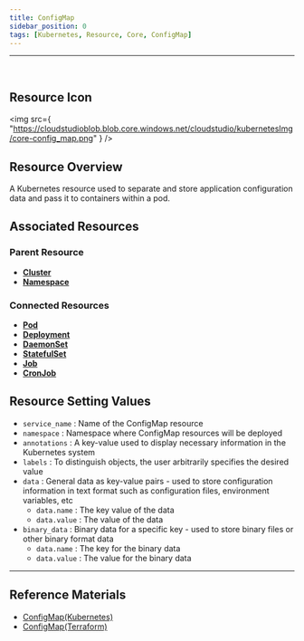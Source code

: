 ```yaml
---
title: ConfigMap
sidebar_position: 0
tags: [Kubernetes, Resource, Core, ConfigMap]
---
```



<hr />
<br />


## Resource Icon

<img
    src={
        "https://cloudstudioblob.blob.core.windows.net/cloudstudio/kubernetesImg/core-config_map.png"
    }
/>

## Resource Overview

A Kubernetes resource used to separate and store application configuration data and pass it to containers within a pod.

## Associated Resources

### Parent Resource

-   [**Cluster**](https://docs.cstudio.app/en/docs/resource/kubernetes/Base/Cluster)
-   [**Namespace**](https://docs.cstudio.app/en/docs/resource/kubernetes/Core/Namespace)

### Connected Resources

-   [**Pod**](https://docs.cstudio.app/en/docs/resource/kubernetes/Core/Pod)
-   [**Deployment**](https://docs.cstudio.app/en/docs/resource/kubernetes/Apps/Deployment)
-   [**DaemonSet**](https://docs.cstudio.app/en/docs/resource/kubernetes/Core/DaemonSet)
-   [**StatefulSet**](https://docs.cstudio.app/en/docs/resource/kubernetes/Apps/StatefulSet)
-   [**Job**](https://docs.cstudio.app/en/docs/resource/kubernetes/Batch/Job)
-   [**CronJob**](https://docs.cstudio.app/en/docs/resource/kubernetes/Batch/CronJob)


## Resource Setting Values

-   `service_name` : Name of the ConfigMap resource
-   `namespace` : Namespace where ConfigMap resources will be deployed
-   `annotations` : A key-value used to display necessary information in the Kubernetes system
-   `labels` : To distinguish objects, the user arbitrarily specifies the desired value
-   `data` : General data as key-value pairs - used to store configuration information in text format such as configuration files, environment variables, etc
    -   `data.name` : The key value of the data
    -   `data.value` : The value of the data
-   `binary_data` : Binary data for a specific key - used to store binary files or other binary format data
    -   `data.name` : The key for the binary data
    -   `data.value` : The value for the binary data


---

## Reference Materials

-   [ConfigMap(Kubernetes)](https://kubernetes.io/en/docs/concepts/configuration/configmap/)
-   [ConfigMap(Terraform)](https://registry.terraform.io/providers/hashicorp/kubernetes/latest/en/docs/resources/config_map)
